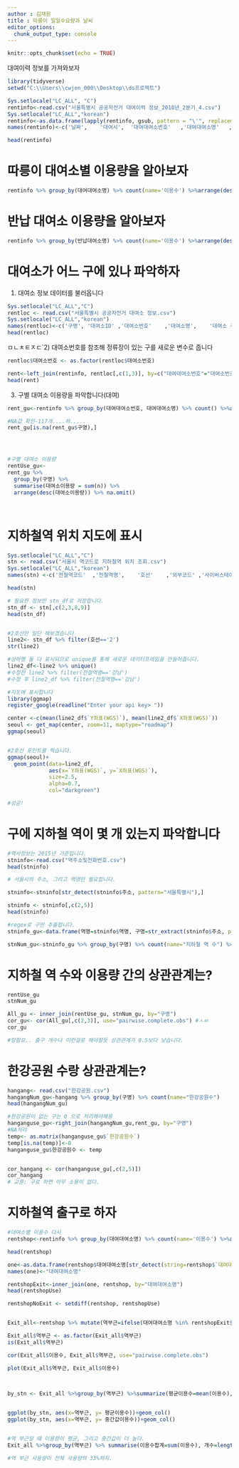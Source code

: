 ```yaml
---
author : 김채원
title : 따릉이 일일수요량과 날씨
editor_options: 
  chunk_output_type: console
---
```


```r
knitr::opts_chunk$set(echo = TRUE)


```


대여이력 정보를 가져와보자
```r
library(tidyverse)
setwd("C:\\Users\\cwjen_000\\Desktop\\ds프로젝트")

Sys.setlocale("LC_ALL", "C")
rentinfo<-read.csv("서울특별시 공공자전거 대여이력 정보_2018년_2분기_4.csv")
Sys.setlocale("LC_ALL","korean")
rentinfo<-as.data.frame(lapply(rentinfo, gsub, pattern = "\'", replacement = "", fixed = TRUE))
names(rentinfo)<-c('날짜',	'대여시',	'대여대여소번호'	,'대여대여소명'	,'대여거치대',	'반납일시',	'반납대여소번호',	'반납대여소명',	'반납거치대',	'이용시간(분)',	'이용거리(M)')

head(rentinfo)
```




# 따릉이 대여소별 이용량을 알아보자 
```r

rentinfo %>% group_by(대여대여소명) %>% count(name='이용수') %>%arrange(desc(이용수))

```

# 반납 대여소 이용량을 알아보자
```r
rentinfo %>% group_by(반납대여소명) %>% count(name='이용수') %>%arrange(desc(이용수))
```

# 대여소가 어느 구에 있나 파악하자
1) 대여소 정보 데이터를 불러옵니다
```r

Sys.setlocale("LC_ALL","C")
rentloc <- read.csv("서울특별시 공공자전거 대여소 정보.csv")
Sys.setlocale("LC_ALL","korean")
names(rentloc)<-c('구명',	'대여소ID'	,'대여소번호'	,'대여소명',	'대여소 주소',	'거치대수',	'위도'	,'경도')
head(rentloc)
```

ㅁㄴㅊㅌㅈㄷ`2) 대여소번호를 참조해 정류장이 있는 구를 새로운 변수로 줍니다
```r

rentloc$대여소번호 <- as.factor(rentloc$대여소번호)

rent<-left_join(rentinfo, rentloc[,c(1,3)], by=c("대여대여소번호"="대여소번호")) #에러뜨는 이유: rentloc에서 대여소 번호가 없는 경우(missing)가 있다. NA값으로 들어간다.
head(rent)
```

3) 구별 대여소 이용량을 파악합니다(대여)
```r
rent_gu<-rentinfo %>% group_by(대여대여소번호, 대여대여소명) %>% count() %>%arrange(desc(n)) %>% left_join(rentloc[,c(1,3)], by=c("대여대여소번호"='대여소번호'))

#NA값 확인-117개....하.....
rent_gu[is.na(rent_gu$구명),]




#구별 대여소 이용량
rentUse_gu<-
rent_gu %>% 
  group_by(구명) %>% 
  summarise(대여소이용량 = sum(n)) %>%
  arrange(desc(대여소이용량)) %>% na.omit()




```


# 지하철역 위치 지도에 표시
```r
Sys.setlocale("LC_ALL","C")
stn <- read.csv("서울시 역코드로 지하철역 위치 조회.csv")
Sys.setlocale("LC_ALL","korean")
names(stn) <-c('전철역코드'	,'전철역명',	'호선'	,'외부코드'	,'사이버스테이션',	'X좌표',	'Y좌표',	'X좌표(WGS)',	'Y좌표(WGS)')

head(stn)

# 필요한 정보만 stn_df로 저장합니다.
stn_df <- stn[,c(2,3,8,9)]
head(stn_df)


#2호선만 일단 해보겠습니다
line2<- stn_df %>% filter(호선=='2')
str(line2)

#상하행 둘 다 표시되므로 unique를 통해 새로운 데이터프레임을 만들어줍니다.
line2_df<-line2 %>% unique()
#수정전 line2 %>% filter(전철역명=='강남')
#수정 후 line2_df %>% filter(전철역명=='강남')

#지도에 표시합니다
library(ggmap)
register_google(readline("Enter your api key> "))

center <-c(mean(line2_df$`Y좌표(WGS)`), mean(line2_df$`X좌표(WGS)`))
seoul <- get_map(center, zoom=11, maptype="roadmap")
ggmap(seoul)


#2호선 포인트를 찍습니다.
ggmap(seoul)+
  geom_point(data=line2_df,
             aes(x=`Y좌표(WGS)`, y=`X좌표(WGS)`),
             size=2.5,
             alpha=0.7,
             col="darkgreen")

#성공!
```


# 구에 지하철 역이 몇 개 있는지 파악합니다
```r

#역사정보는 2015년 기준입니다.
stninfo<-read.csv("역주소및전화번호.csv")
head(stninfo)

# 서울시의 주소, 그리고 역명만 필요합니다.

stninfo<-stninfo[str_detect(stninfo$주소, pattern="서울특별시"),]

stninfo <- stninfo[,c(2,5)]
head(stninfo)

#regex로 구만 추출합니다.
stninfo_gu<-data.frame(역명=stninfo$역명, 구명=str_extract(stninfo$주소, pattern="\\S{1,2}구|\\S{3}구")) #왜 NA가 생길까요

stnNum_gu<-stninfo_gu %>% group_by(구명) %>% count(name="지하철 역 수") %>% arrange(desc(`지하철 역 수`))


```


# 지하철 역 수와 이용량 간의 상관관계는?
```r
rentUse_gu
stnNum_gu

All_gu <- inner_join(rentUse_gu, stnNum_gu, by="구명")
cor_gu<- cor(All_gu[,c(2,3)], use="pairwise.complete.obs") #ㅅㅂ
cor_gu

#망함요.. 출구 개수나 이런걸로 해야할듯 상관관계가 0.5보다 낮습니다.

```


# 한강공원 수랑 상관관계는?
```r

hangang<- read.csv("한강공원.csv")
hangangNum_gu<-hangang %>% group_by(구명) %>% count(name="한강공원수")
head(hangangNum_gu)

#한강공원이 없는 구는 0 으로 처리해야해용
hanganguse_gu<-right_join(hangangNum_gu,rent_gu, by="구명")
#NA처리 
temp<- as.matrix(hanganguse_gu$`한강공원수`)
temp[is.na(temp)]<-0
hanganguse_gu$한강공원수 <- temp


cor_hangang <- cor(hanganguse_gu[,c(2,5)])
cor_hangang
# 교훈: 구로 하면 아무 소용이 없다.

```

# 지하철역 출구로 하자
```r



#대여소별 이용수 다시
rentshop<-rentinfo %>% group_by(대여대여소명) %>% count(name='이용수') %>%arrange(desc(이용수))

head(rentshop)

one<-as.data.frame(rentshop$대여대여소명[str_detect(string=rentshop$`대여대여소명`, pattern="출구")])
names(one)<-"대여대여소명"

rentshopExit<-inner_join(one, rentshop, by="대여대여소명")
head(rentshopUse)

rentshopNoExit <- setdiff(rentshop, rentshopUse)


Exit_all<-rentshop %>% mutate(역부근=ifelse(대여대여소명 %in% rentshopExit$대여대여소명, 1,0))

Exit_all$역부근 <- as.factor(Exit_all$역부근)
is(Exit_all$역부근)

cor(Exit_all$이용수, Exit_all$역부근, use="pairwise.complete.obs")

plot(Exit_all$역부근, Exit_all$이용수)



by_stn <- Exit_all %>%group_by(역부근) %>%summarize(평균이용수=mean(이용수), 중간값이용수=median(이용수))
  

ggplot(by_stn, aes(x=역부근, y= 평균이용수))+geom_col()
ggplot(by_stn, aes(x=역부근, y= 중간값이용수))+geom_col()


#역 부근일 때 이용량이 평균, 그리고 중간값이 더 높다.
Exit_all %>%group_by(역부근) %>% summarise(이용수합계=sum(이용수), 개수=length(이용수), 평균값=mean(이용수), 중간값=median(이용수), 최댓값=max(이용수))

#역 부근 사용량이 전체 사용량의 33%차지.
```

